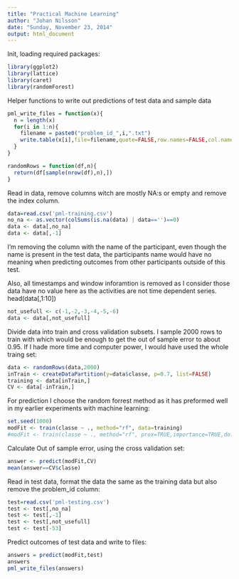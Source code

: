 ```yaml
---
title: "Practical Machine Learning"
author: "Johan Nilsson"
date: "Sunday, November 23, 2014"
output: html_document
---
```


Init, loading required packages:
```r
library(ggplot2)
library(lattice)
library(caret)
library(randomForest)
```

Helper functions to write out predictions of test data and sample data
```r
pml_write_files = function(x){
  n = length(x)
  for(i in 1:n){
    filename = paste0("problem_id_",i,".txt")
    write.table(x[i],file=filename,quote=FALSE,row.names=FALSE,col.names=FALSE)
  }
}

randomRows = function(df,n){
  return(df[sample(nrow(df),n),])
}
```

Read in data, remove columns witch are mostly NA:s or empty and remove the index column.
```r
data=read.csv('pml-training.csv')
no_na <- as.vector(colSums(is.na(data) | data=='')==0)
data <- data[,no_na]
data <- data[,-1]
```

I'm removing the column with the name of the participant, even though the name is present in the test data, the participants name would have no meaning when predicting outcomes from other participants outside of this test.

Also, all timestamps and window inforamtion is removed as I consider those data have no value here as the activities are not time dependent series.
head(data[,1:10])
```r
not_usefull <- c(-1,-2,-3,-4,-5,-6)
data <- data[,not_usefull]
```
Divide data into train and cross validation subsets. I sample 2000 rows to train with which would be enough to get the out of sample error to about 0.95. If I hade more time and computer power, I would have used the whole traing set:
```r
data <- randomRows(data,2000)
inTrain <- createDataPartition(y=data$classe, p=0.7, list=FALSE)
training <- data[inTrain,]
CV <- data[-inTrain,]
```

For prediction I choose the random forrest method as it has preformed well in my earlier experiments with machine learning:
```r
set.seed(1000)
modFit <- train(classe ~ ., method="rf", data=training)
#modFit <- train(classe ~ ., method="rf", prox=TRUE,importance=TRUE,do.trace=TRUE, data=training)

```

Calculate Out of sample error, using the cross validation set:
```r
answer <- predict(modFit,CV)
mean(answer==CV$classe)
```

Read in test data, format the data the same as the training data but also remove the problem_id column:
```r
test=read.csv('pml-testing.csv')
test <- test[,no_na]
test <- test[,-1]
test <- test[,not_usefull]
test <- test[-53]
```

Predict outcomes of test data and write to files:
```r
answers = predict(modFit,test)
answers
pml_write_files(answers)
```











